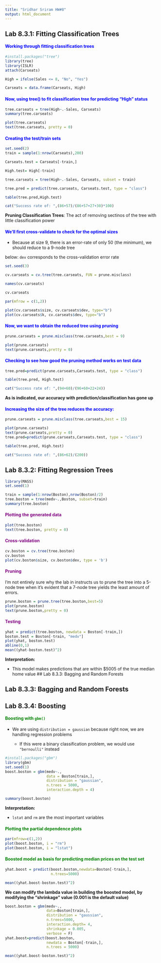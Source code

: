 ```yaml
---
title: "Sridhar Sriram HW#8"
output: html_document
---
```


## Lab 8.3.1: Fitting Classification Trees

#### <span style="color:blue">Working through fitting classification trees</span>

```r
#install.packages("tree")
library(tree)
library(ISLR)
attach(Carseats)

High = ifelse(Sales <= 8, "No", "Yes")

Carseats = data.frame(Carseats, High)
```

#### <span style="color:blue">Now, using tree() to fit classification tree for predicting "High" status </span>
```r
tree.carseats = tree(High~.-Sales, Carseats)
summary(tree.carseats)
```

```r
plot(tree.carseats)
text(tree.carseats, pretty = 0)
```

#### <span style="color:blue">Creating the test/train sets</span>

```r
set.seed(2)
train = sample(1:nrow(Carseats),200)

Carseats.test = Carseats[-train,]

High.test= High[-train]

tree.carseats = tree(High~.-Sales, Carseats, subset = train)

tree.pred = predict(tree.carseats, Carseats.test, type = "class")

table(tree.pred,High.test)

cat("Success rate of: ",(86+57)/(86+57+27+30)*100)
```

**Pruning Classification Trees**: The act of removing sectinos of the tree with little classification power

#### <span style="color:blue">We'll first cross-validate to check for the optimal sizes </span>

* Because at size 9, there is an error-rate of only 50 (the minimum), we should reduce to a 9-node tree

below: `dev` corresponds to the cross-validation error rate

```r
set.seed(3)

cv.carseats = cv.tree(tree.carseats, FUN = prune.misclass)

names(cv.carseats)

cv.carseats

par(mfrow = c(1,2))

plot(cv.carseats$size, cv.carseats$dev, type="b")
plot(cv.carseats$k, cv.carseats$dev, type="b")

```

#### <span style="color:blue">Now, we want to obtain the reduced tree using pruning</span>

```r
prune.carseats = prune.misclass(tree.carseats,best = 9)

plot(prune.carseats)
text(prune.carseats,pretty = 0)
```

#### <span style="color:blue">Checking to see how good the pruning method works on test data </span>

```r
tree.pred=predict(prune.carseats,Carseats.test, type = "class")

table(tree.pred, High.test)

cat("Success rate of: ",(94+60)/(96+60+22+24))

```


**As is indicated, our accuracy with prediction/classification has gone up**

#### <span style="color:blue">Increasing the size of the tree reduces the accuracy:</span>

```r
prune.carseats = prune.misclass(tree.carseats,best = 15)

plot(prune.carseats)
text(prune.carseats,pretty = 0)
tree.pred=predict(prune.carseats,Carseats.test, type = "class")

table(tree.pred, High.test)

cat("Success rate of: ",(86+62)/(200))
```



## Lab 8.3.2: Fitting Regression Trees

```r
library(MASS)
set.seed(1)

train = sample(1:nrow(Boston),nrow(Boston)/2)
tree.boston = tree(medv~.,Boston, subset=train)
summary(tree.boston)
```

#### <span style="color:purple"> Plotting the generated data </span>

```r
plot(tree.boston)
text(tree.boston, pretty = 0)
```

#### <span style="color:purple">Cross-validation</span>

```r
cv.boston = cv.tree(tree.boston)
cv.boston
plot(cv.boston$size, cv.boston$dev, type = 'b')
```

#### <span style="color:purple">Pruning</span>

I'm not entirely sure why the lab in instructs us to prune the tree into a 5-node tree when it's evident that a 7-node tree yields the least amount of errors.

```r
prune.boston = prune.tree(tree.boston,best=5)
plot(prune.boston)
text(prune.boston,pretty = 0)
```

#### <span style="color:purple">Testing</span>

```r
yhat = predict(tree.boston, newdata = Boston[-train,])
boston.test = Boston[-train, "medv"]
plot(yhat, boston.test)
abline(0,1)
mean((yhat-boston.test)^2)
```

**Interpretation:** 

* This model makes predictions that are within $5005 of the true median home value
## Lab 8.3.3: Bagging and Random Forests





## Lab 8.3.3: Bagging and Random Forests 


## Lab 8.3.4: Boosting

#### <span style="color:green">Boosting with `gbm()`</span>

* We are using `distribution = gaussian` because right now, we are handling regression problems

  * If this were a binary classification problem, we would use `"bernoulli"` instead

```r
#install.packages("gbm")
library(gbm)
set.seed(1)
boost.boston = gbm(medv~.,
                   data = Boston[train,],
                   distribution = "gaussian",
                   n.trees = 5000,
                   interaction.depth = 4)

summary(boost.boston)
```

**Interpretation:**

* `lstat` and `rm` are the most important variables

#### <span style="color:green">Plotting the partial dependence plots</span>
```r
par(mfrow=c(1,2))
plot(boost.boston, i = "rm")
plot(boost.boston, i = "lstat")
```

#### <span style="color:green">Boosted model as basis for predicting median prices on the test set</span>

```r
yhat.boost = predict(boost.boston,newdata=Boston[-train,],
                     n.trees=5000)

mean((yhat.boost-boston.test)^2)
```

**We can modify the lambda value in building the boosted model, by modifying the "shrinkage" value (0.001 is the default value)** 

```r
boost.boston = gbm(medv~.,
                   data=Boston[train,],
                   distribution = "gaussian",
                   n.trees=5000,
                   interaction.depth= 4,
                   shrinkage = 0.005,
                   verbose = F)
yhat.boost=predict(boost.boston,
                   newdata = Boston[-train,],
                   n.trees = 5000)

mean((yhat.boost-boston.test)^2)
```

